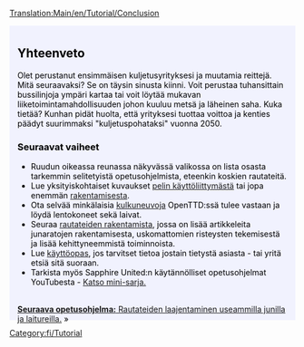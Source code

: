[[Translation:Main/en/Tutorial/Conclusion]]
{{en/Tabs|5|5
|Opetusohjelma/Fi|1. Aloittaminen<!--
-->|Opetusohjelma/Bussit/Fi|2. Linja-autot<!--
-->|Opetusohjelma/Junat/Fi|3. Junat<!--
-->|Opetusohjelma/Lentokoneet/Fi|4. Lentokoneet<!--
-->|Opetusohjelma/Yhteenveto/Fi|5. Yhteenveto}}
<div style="padding:.5em 1em 1em 1em; border-top:none; background-color:#f1f2fe; color:#000;">
{{fi/Tutorial}}
==Yhteenveto==
Olet perustanut ensimmäisen kuljetusyrityksesi ja muutamia reittejä. Mitä seuraavaksi? Se on täysin sinusta kiinni. Voit perustaa tuhansittain bussilinjoja ympäri kartaa tai voit löytää mukavan liiketoimintamahdollisuuden johon kuuluu metsä ja läheinen saha. Kuka tietää? Kunhan pidät huolta, että yrityksesi tuottaa voittoa ja kenties päädyt suurimmaksi "kuljetuspohataksi" vuonna 2050.

===Seuraavat vaiheet===
* Ruudun oikeassa reunassa näkyvässä valikossa on lista osasta tarkemmin selitetyistä opetusohjelmista, eteenkin koskien rautateitä.
* Lue yksityiskohtaiset kuvaukset [[Main/fi/Pelin käyttöliittymä|pelin käyttöliittymästä]] tai jopa enemmän [[Main/fi/Rakentaminen|rakentamisesta]].
* Ota selvää minkälaisia [[Main/fi/Kulkuneuvot|kulkuneuvoja]] OpenTTD:ssä tulee vastaan ja löydä lentokoneet sekä laivat.
* Seuraa [[Main/fi/Rautateiden rakentaminen|rautateiden rakentamista]], jossa on lisää artikkeleita junaratojen rakentamisesta, uskomattomien risteysten tekemisestä ja lisää kehittyneemmistä toiminnoista.
* Lue [[Main/fi/OpenTTD|käyttöopas]], jos tarvitset tietoa jostain tietystä asiasta - tai yritä etsiä sitä suoraan.
* Tarkista myös Sapphire United:n käytännölliset opetusohjelmat YouTubesta - [http://www.youtube.com/watch?v=KAriYewKvj8&feature=PlayList&p=C168C0CB0588B9A0&index=0&playnext=1 Katso mini-sarja.]

<br style="clear:both;">
<span style="float: right">[[Main/fi/Opetusohjelma/Kaksi asemalaituria|'''Seuraava opetusohjelma:''' Rautateiden laajentaminen useammilla junilla ja laitureilla.]] &raquo;</span>
</div>
[[Category:fi/Tutorial]]